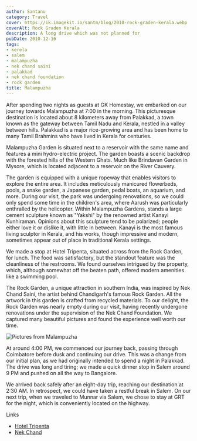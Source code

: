 ```yaml
---
author: Santanu
category: Travel
cover: https://ik.imagekit.io/santm/blog/2010-rock-graden-kerala.webp
coverAlt: Rock Graden Kerala
description: A long drive which was not planned for
pubDate: 2010-12-16
tags:
- kerela
- salem
- malampuzha
- nek chand saini
- palakkad
- nek chand foundation
- rock garden
title: Malampuzha
---
```



After spending two nights as guests at GK Homestay, we embarked on our journey towards Malampuzha at 7:00 in the morning. This picturesque destination is located about 8 kilometers away from Palakkad, a town known as the gateway between Tamil Nadu and Kerala, nestled in a valley between hills. Palakkad is a major rice-growing area and has been home to many Tamil Brahmins who have lived in Kerala for centuries.

Malampuzha Garden is situated next to a reservoir with the same name and features a mini hydro-electric project. The garden boasts a scenic backdrop with the forested hills of the Western Ghats. Much like Brindavan Garden in Mysore, which is located adjacent to a reservoir on the River Cauvery.

The garden is equipped with a unique ropeway that enables visitors to explore the entire area. It includes meticulously manicured flowerbeds, pools, a snake garden, a Japanese garden, pedal boats, an aquarium, and more. During our visit, the park was undergoing renovations, so we could only spend some time in the children's area, where Aarush was particularly enthralled by the helicopter. Within Malampuzha Gardens, stands a large cement sculpture known as "Yakshi" by the renowned artist Kanayi Kunhiraman. Opinions about this sculpture tend to be polarized; people either love it or dislike it, with little in between. Kanayi is the most famous living sculptor in Kerala, and his works, though impressive and modern, sometimes appear out of place in traditional Kerala settings.

We made a stop at Hotel Tripenta, situated across from the Rock Garden, for lunch. The food was satisfactory, but the standout feature was the cleanliness of the restrooms. We found ourselves intrigued by the property, which, although somewhat off the beaten path, offered modern amenities like a swimming pool.

The Rock Garden, a unique attraction in southern India, was inspired by Nek Chand Saini, the artist behind Chandigarh's famous Rock Garden. All the artwork in this garden is crafted from recycled materials. To our delight, the Rock Garden was nearly empty during our visit, having recently undergone renovations under the supervision of the Nek Chand Foundation. We captured many beautiful pictures and found the experience well worth our time.

<Image src={pic1} alt="Pictures from Malampuzha"/>

At around 4:00 PM, we commenced our journey back, passing through Coimbatore before dusk and continuing our drive. This was a change from our initial plan, as we had originally intended to spend a night in Palakkad. The drive was long and tiring; we made a quick dinner stop in Salem around 9 PM and pushed on all the way to Bangalore.

We arrived back safely after an eight-day trip, reaching our destination at 2:30 AM. In retrospect, we could have taken a restful break in Salem. On our next trip, when we traveled to Munnar via Salem, we chose to stay at GRT for the night, which is conveniently located on the highway.

Links
-   [Hotel Tripenta](http://www.tripenta.com/)
-   [Nek Chand](http://www.nekchand.com/)